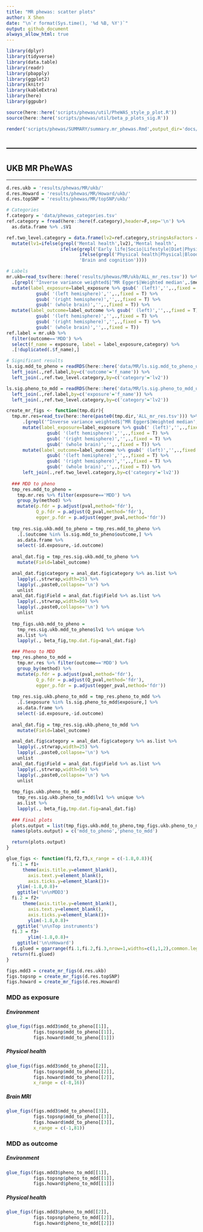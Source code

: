 ---
title: "MR phewas: scatter plots"
author: X Shen  
date: "\n`r format(Sys.time(), '%d %B, %Y')`"
output: github_document
always_allow_html: true
---

```{r library,echo=F,warning=F,error=F,message=F}
library(dplyr)
library(tidyverse)
library(data.table)
library(readr)
library(pbapply)
library(ggplot2)
library(knitr)
library(kableExtra)
library(here)
library(ggpubr)

source(here::here('scripts/phewas/util/PheWAS_style_p_plot.R'))
source(here::here('scripts/phewas/util/beta_p_plots_sig.R'))
```

```{r rendering docs, eval=F,echo=F}
render('scripts/phewas/SUMMARY/summary.mr_phewas.Rmd',output_dir='docs/',output_file='summary.mr_phewas.html')
```

------------------------------------------------------------------------
------------------------------------------------------------------------

## UKB MR PheWAS

------------------------------------------------------------------------

```{r directories for MR results, warning=F, echo=F,message=F,error=F}
d.res.ukb = 'results/phewas/MR/ukb/'
d.res.Howard = 'results/phewas/MR/Howard/ukb/'
d.res.topSNP = 'results/phewas/MR/topSNP/ukb/'
```


```{r load refs, categories, significant lists and labels, warning=F, echo=F,message=F,error=F}
# Categories
f.category = 'data/phewas_categories.tsv'
ref.category = fread(here::here(f.category),header=F,sep='\n') %>% 
  as.data.frame %>% .$V1

ref.two_level.category = data.frame(lv2=ref.category,stringsAsFactors = F) %>%
  mutate(lv1=ifelse(grepl('Mental health',lv2),'Mental health',
                    ifelse(grepl('Early life|Socio|Lifestyle|Diet|Physical activity',lv2),'Environment',
                           ifelse(grepl('Physical health|Physical|Blood|Body MRI',lv2),'Self-reported and assessed physical condition',
                           'Brain and cognition'))))

# Labels
mr.ukb=read_tsv(here::here('results/phewas/MR/ukb/ALL_mr_res.tsv')) %>% 
  .[grepl('^Inverse variance weighted$|^MR Egger$|Weighted median',.$method),] %>% 
  mutate(label_exposure=label_exposure %>% gsub(' (left)','',.,fixed = T) %>% 
           gsub( '(left hemisphere)','',.,fixed = T) %>%
           gsub( '(right hemisphere)','',.,fixed = T) %>%
           gsub(' (whole brain)','',.,fixed = T)) %>% 
  mutate(label_outcome=label_outcome %>% gsub(' (left)','',.,fixed = T) %>% 
           gsub( '(left hemisphere)','',.,fixed = T) %>%
           gsub( '(right hemisphere)','',.,fixed = T) %>%
           gsub(' (whole brain)','',.,fixed = T))
ref.label = mr.ukb %>% 
  filter(outcome=='MDD') %>% 
  select(f_name = exposure, label = label_exposure,category) %>% 
  .[!duplicated(.$f_name),]

# Significant results
ls.sig.mdd_to_pheno = readRDS(here::here('data/MR/ls.sig.mdd_to_pheno_ukb.rds')) %>% 
  left_join(.,ref.label,by=c('outcome'='f_name')) %>% 
  left_join(.,ref.two_level.category,by=c('category'='lv2')) 

ls.sig.pheno_to_mdd = readRDS(here::here('data/MR/ls.sig.pheno_to_mdd_ukb.rds')) %>% 
  left_join(.,ref.label,by=c('exposure'='f_name')) %>% 
  left_join(.,ref.two_level.category,by=c('category'='lv2')) 
```


```{r create figures, warning=F,echo=F,error=F,message=F,fig.width=6,fig.height=40,fig.align='center'}

create_mr_figs <- function(tmp.dir){
  tmp.mr.res=read_tsv(here::here(paste0(tmp.dir,'ALL_mr_res.tsv'))) %>% 
      .[grepl('^Inverse variance weighted$|^MR Egger$|Weighted median',.$method),] %>% 
      mutate(label_exposure=label_exposure %>% gsub(' (left)','',.,fixed = T) %>% 
               gsub( '(left hemisphere)','',.,fixed = T) %>%
               gsub( '(right hemisphere)','',.,fixed = T) %>%
               gsub(' (whole brain)','',.,fixed = T)) %>% 
      mutate(label_outcome=label_outcome %>% gsub(' (left)','',.,fixed = T) %>% 
               gsub( '(left hemisphere)','',.,fixed = T) %>%
               gsub( '(right hemisphere)','',.,fixed = T) %>%
               gsub(' (whole brain)','',.,fixed = T)) %>% 
      left_join(.,ref.two_level.category,by=c('category'='lv2')) 
  
  ### MDD to pheno
  tmp_res.mdd_to_pheno = 
    tmp.mr.res %>% filter(exposure=='MDD') %>% 
    group_by(method) %>% 
    mutate(p.fdr = p.adjust(pval,method='fdr'),
           Q_p.fdr = p.adjust(Q_pval,method='fdr'),
           egger_p.fdr = p.adjust(egger_pval,method='fdr'))
  
  tmp_res.sig.ukb.mdd_to_pheno = tmp_res.mdd_to_pheno %>% 
    .[.$outcome %in% ls.sig.mdd_to_pheno$outcome,] %>% 
    as.data.frame %>% 
    select(-id.exposure,-id.outcome) 
  
  anal_dat.fig = tmp_res.sig.ukb.mdd_to_pheno %>% 
    mutate(Field=label_outcome) 

  anal_dat.fig$category = anal_dat.fig$category %>% as.list %>% 
    lapply(.,strwrap,width=25) %>% 
    lapply(.,paste0,collapse='\n') %>% 
    unlist
  anal_dat.fig$Field = anal_dat.fig$Field %>% as.list %>% 
    lapply(.,strwrap,width=50) %>% 
    lapply(.,paste0,collapse='\n') %>% 
    unlist
  
  tmp_figs.ukb.mdd_to_pheno = 
    tmp_res.sig.ukb.mdd_to_pheno$lv1 %>% unique %>% 
    as.list %>% 
    lapply(., beta_fig,tmp.dat.fig=anal_dat.fig)

  ### Pheno to MDD
  tmp_res.pheno_to_mdd = 
    tmp.mr.res %>% filter(outcome=='MDD') %>% 
    group_by(method) %>% 
    mutate(p.fdr = p.adjust(pval,method='fdr'),
           Q_p.fdr = p.adjust(Q_pval,method='fdr'),
           egger_p.fdr = p.adjust(egger_pval,method='fdr'))
  
  tmp_res.sig.ukb.pheno_to_mdd = tmp_res.pheno_to_mdd %>% 
    .[.$exposure %in% ls.sig.pheno_to_mdd$exposure,] %>% 
    as.data.frame %>% 
    select(-id.exposure,-id.outcome) 
  
  anal_dat.fig = tmp_res.sig.ukb.pheno_to_mdd %>% 
    mutate(Field=label_outcome) 

  anal_dat.fig$category = anal_dat.fig$category %>% as.list %>% 
    lapply(.,strwrap,width=25) %>% 
    lapply(.,paste0,collapse='\n') %>% 
    unlist
  anal_dat.fig$Field = anal_dat.fig$Field %>% as.list %>% 
    lapply(.,strwrap,width=50) %>% 
    lapply(.,paste0,collapse='\n') %>% 
    unlist
  
  tmp_figs.ukb.pheno_to_mdd = 
    tmp_res.sig.ukb.pheno_to_mdd$lv1 %>% unique %>% 
    as.list %>% 
    lapply(., beta_fig,tmp.dat.fig=anal_dat.fig)
  
  ### Final plots
  plots.output = list(tmp_figs.ukb.mdd_to_pheno,tmp_figs.ukb.pheno_to_mdd)
  names(plots.output) = c('mdd_to_pheno','pheno_to_mdd')

  return(plots.output)
}

glue_figs <- function(f1,f2,f3,x_range = c(-1.8,0.8)){
  fi.1 = f1+
      theme(axis.title.y=element_blank(),
        axis.text.y=element_blank(),
        axis.ticks.y=element_blank())+
    ylim(-1.8,0.8)+
    ggtitle('\n\nMDD3')
  fi.2 = f2+
      theme(axis.title.y=element_blank(),
        axis.text.y=element_blank(),
        axis.ticks.y=element_blank())+ 
        ylim(-1.8,0.8)+
    ggtitle('\n\nTop instruments')
  fi.3 = f3+
        ylim(-1.8,0.8)+
    ggtitle('\n\nHoward')
  fi.glued = ggarrange(fi.1,fi.2,fi.3,nrow=1,widths=c(1,1,2),common.legend = T)
  return(fi.glued)
}

figs.mdd3 = create_mr_figs(d.res.ukb)
figs.topsnp = create_mr_figs(d.res.topSNP)
figs.howard = create_mr_figs(d.res.Howard)

```

### MDD as exposure

##### Environment

```{r,echo=F,warning=F,fig.height=6,fig.width=12}
glue_figs(figs.mdd3$mdd_to_pheno[[1]],
          figs.topsnp$mdd_to_pheno[[1]],
          figs.howard$mdd_to_pheno[[1]])

```

##### Physical health

```{r,echo=F,warning=F,fig.height=6,fig.width=12}
glue_figs(figs.mdd3$mdd_to_pheno[[2]],
          figs.topsnp$mdd_to_pheno[[2]],
          figs.howard$mdd_to_pheno[[2]],
          x_range = c(-8,16))
```

##### Brain MRI

```{r,echo=F,warning=F,fig.height=8,fig.width=12}
glue_figs(figs.mdd3$mdd_to_pheno[[3]],
          figs.topsnp$mdd_to_pheno[[3]],
          figs.howard$mdd_to_pheno[[3]],
          x_range = c(-1,81))
```


### MDD as outcome

##### Environment

```{r,echo=F,warning=F,fig.height=4,fig.width=12}
glue_figs(figs.mdd3$pheno_to_mdd[[1]],
          figs.topsnp$pheno_to_mdd[[1]],
          figs.howard$pheno_to_mdd[[1]])
```

##### Physical health

```{r,echo=F,warning=F,fig.height=5,fig.width=12}
glue_figs(figs.mdd3$pheno_to_mdd[[2]],
          figs.topsnp$pheno_to_mdd[[2]],
          figs.howard$pheno_to_mdd[[2]])
```